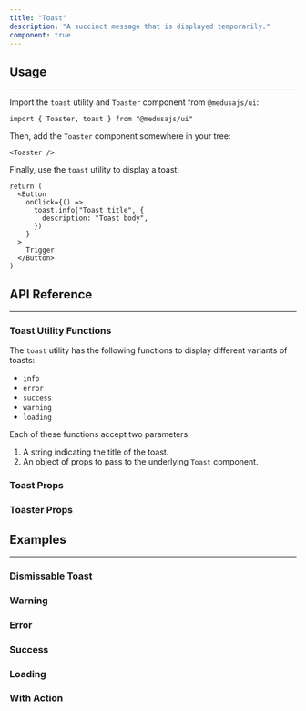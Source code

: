 ```yaml
---
title: "Toast"
description: "A succinct message that is displayed temporarily."
component: true
---
```


<ComponentExample name="toaster-demo" />

## Usage

---

Import the `toast` utility and `Toaster` component from `@medusajs/ui`:

```tsx
import { Toaster, toast } from "@medusajs/ui"
```

Then, add the `Toaster` component somewhere in your tree:

```tsx
<Toaster />
```

Finally, use the `toast` utility to display a toast:

```tsx
return (
  <Button 
    onClick={() => 
      toast.info("Toast title", {
        description: "Toast body",
      })
    }
  >
    Trigger
  </Button>
)
```

## API Reference

---

### Toast Utility Functions

The `toast` utility has the following functions to display different variants of toasts:

- `info`
- `error`
- `success`
- `warning`
- `loading`

Each of these functions accept two parameters:

1. A string indicating the title of the toast.
2. An object of props to pass to the underlying `Toast` component.

### Toast Props

<ComponentReference mainComponent="Toast" />

### Toaster Props

<ComponentReference mainComponent="Toaster" />

## Examples

---

### Dismissable Toast

<ComponentExample name="toaster-dismiss" />

### Warning

<ComponentExample name="toaster-warning" />

### Error

<ComponentExample name="toaster-error" />

### Success

<ComponentExample name="toaster-success" />

### Loading

<ComponentExample name="toaster-loading" />

### With Action

<ComponentExample name="toaster-with-action" />
